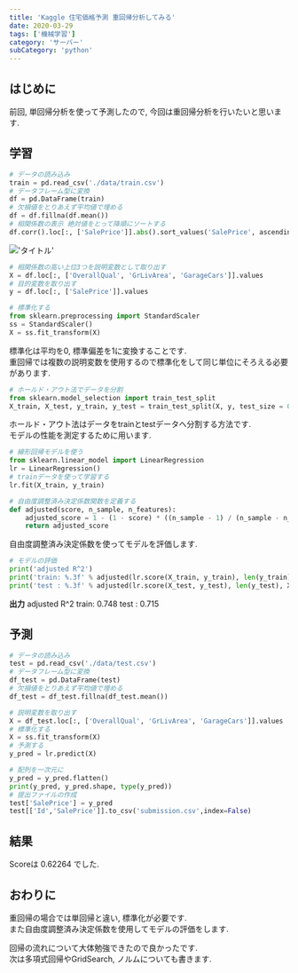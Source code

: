 ```yaml
---
title: 'Kaggle 住宅価格予測 重回帰分析してみる'
date: 2020-03-29
tags: ['機械学習']
category: 'サーバー'
subCategory: 'python'
---
```


## はじめに

前回, 単回帰分析を使って予測したので, 今回は重回帰分析を行いたいと思います.

## 学習

```python
# データの読み込み
train = pd.read_csv('./data/train.csv')
# データフレーム型に変換
df = pd.DataFrame(train)
# 欠損値をとりあえず平均値で埋める
df = df.fillna(df.mean())
# 相関係数の表示 絶対値をとって降順にソートする
df.corr().loc[:, ['SalePrice']].abs().sort_values('SalePrice', ascending = False)
```

!['タイトル'](https://i.gyazo.com/8af0812c6722def79d618cd9b573021d.png)

```python
# 相関係数の高い上位3つを説明変数として取り出す
X = df.loc[:, ['OverallQual', 'GrLivArea', 'GarageCars']].values
# 目的変数を取り出す
y = df.loc[:, ['SalePrice']].values
```

```python
# 標準化する
from sklearn.preprocessing import StandardScaler
ss = StandardScaler()
X = ss.fit_transform(X)
```

標準化は平均を0, 標準偏差を1に変換することです.\
重回帰では複数の説明変数を使用するので標準化をして同じ単位にそろえる必要があります.

```python
# ホールド・アウト法でデータを分割
from sklearn.model_selection import train_test_split
X_train, X_test, y_train, y_test = train_test_split(X, y, test_size = 0.3, random_state = 0)
```

ホールド・アウト法はデータをtrainとtestデータへ分割する方法です.\
モデルの性能を測定するために用います.

```python
# 線形回帰モデルを使う
from sklearn.linear_model import LinearRegression
lr = LinearRegression()
# trainデータを使って学習する
lr.fit(X_train, y_train)
```

```python
# 自由度調整済み決定係数関数を定義する
def adjusted(score, n_sample, n_features):
    adjusted_score = 1 - (1 - score) * ((n_sample - 1) / (n_sample - n_features - 1))
    return adjusted_score
```

自由度調整済み決定係数を使ってモデルを評価します.

```python
# モデルの評価
print('adjusted R^2')
print('train: %.3f' % adjusted(lr.score(X_train, y_train), len(y_train),X_train.shape[1]))
print('test : %.3f' % adjusted(lr.score(X_test, y_test), len(y_test), X_test.shape[1]))
```

**出力** adjusted R^2 train: 0.748 test : 0.715

## 予測

```python
# データの読み込み
test = pd.read_csv('./data/test.csv')
# データフレーム型に変換
df_test = pd.DataFrame(test)
# 欠損値をとりあえず平均値で埋める
df_test = df_test.fillna(df_test.mean())
```

```python
# 説明変数を取り出す
X = df_test.loc[:, ['OverallQual', 'GrLivArea', 'GarageCars']].values
# 標準化する
X = ss.fit_transform(X)
# 予測する
y_pred = lr.predict(X)
```

```python
# 配列を一次元に
y_pred = y_pred.flatten()
print(y_pred, y_pred.shape, type(y_pred))
# 提出ファイルの作成
test['SalePrice'] = y_pred
test[['Id','SalePrice']].to_csv('submission.csv',index=False)
```

## 結果

Scoreは 0.62264 でした.

## おわりに

重回帰の場合では単回帰と違い, 標準化が必要です.\
また自由度調整済み決定係数を使用してモデルの評価をします.

回帰の流れについて大体勉強できたので良かったです.\
次は多項式回帰やGridSearch, ノルムについても書きます.
